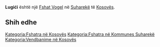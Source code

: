 {{Fshat në Kosovës
 | Emri                = Lugići
| srp_N_name = Lugići
| srp_N_FULL_NAME_RO = Lugići
| srp_N_FULL_NAME_ND_RO = Lugici
| srp_N_SORT_NAME_RG = LUGICI
| srp_N_FULL_NAME_RG = Lugići
| srp_N_FULL_NAME_ND_RG = Lugici

 | Emri (Rasa dhanore) = 
 | Figura              = 
 | Shteti              = Kosovo
 | Komuna              = Suharekë
 | Kodi postar         = 
 | Sipërfaqja          = 

 | Popullsia           = 

 | Regj. i popullsisë  = 
 | Dend. e popullsisë  = 
 | Faqja zyrtare       = 
 <!--- Koordinatat ----> 
 | Gjerësia            = 42.776389
 | Gjatësia            = 20.64
 | Lartësia            = 
}}
'''Lugići''' është një [[Fshat Vogel]] në [[Suharekë]] të [[Kosovës]].

<!-- == Gjeografia == -->
<!-- == Historia == -->
<!-- == Demografia == -->
== Shih edhe ==
{{Komuna Suharekë}}
{{Kosovo-Administrata-Cung}}

[[Kategoria:Fshatra në Kosovës]]
[[Kategoria:Fshatra në Kommunes Suharekë]]
[[Kategoria:Vendbanime në Kosovës]]